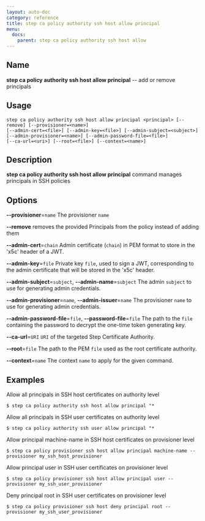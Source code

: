 ```yaml
---
layout: auto-doc
category: reference
title: step ca policy authority ssh host allow principal
menu:
  docs:
    parent: step ca policy authority ssh host allow
---
```


## Name
**step ca policy authority ssh host allow principal** -- add or remove principals

## Usage

```raw
step ca policy authority ssh host allow principal <principal> [--remove] [--provisioner=<name>]
[--admin-cert=<file>] [--admin-key=<file>] [--admin-subject=<subject>]
[--admin-provisioner=<name>] [--admin-password-file=<file>]
[--ca-url=<uri>] [--root=<file>] [--context=<name>]
```

## Description

**step ca policy authority ssh host allow principal** command manages principals in SSH policies

## Options


**--provisioner**=`name`
The provisioner `name`

**--remove**
removes the provided Principals from the policy instead of adding them

**--admin-cert**=`chain`
Admin certificate (`chain`) in PEM format to store in the 'x5c' header of a JWT.

**--admin-key**=`file`
Private key `file`, used to sign a JWT, corresponding to the admin certificate that will
be stored in the 'x5c' header.

**--admin-subject**=`subject`, **--admin-name**=`subject`
The admin `subject` to use for generating admin credentials.

**--admin-provisioner**=`name`, **--admin-issuer**=`name`
The provisioner `name` to use for generating admin credentials.

**--admin-password-file**=`file`, **--password-file**=`file`
The path to the `file` containing the password to decrypt the one-time token
generating key.

**--ca-url**=`URI`
`URI` of the targeted Step Certificate Authority.

**--root**=`file`
The path to the PEM `file` used as the root certificate authority.

**--context**=`name`
The context `name` to apply for the given command.

## Examples

Allow all principals in SSH host certificates on authority level
```shell
$ step ca policy authority ssh host allow principal "*
```

Allow all principals in SSH user certificates on authority level
```shell
$ step ca policy authority ssh user allow principal "*
```

Allow principal machine-name in SSH host certificates on provisioner level
```shell
$ step ca policy provisioner ssh host allow principal machine-name --provisioner my_ssh_host_provisioner
```

Allow principal user in SSH user certificates on provisioner level
```shell
$ step ca policy provisioner ssh host allow principal user --provisioner my_ssh_user_provisioner
```

Deny principal root in SSH user certificates on provisioner level
```shell
$ step ca policy provisioner ssh host deny principal root --provisioner my_ssh_user_provisioner
```

